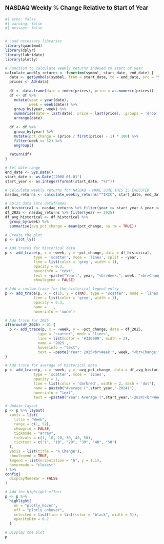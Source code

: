 ::: {style="font-size: 14pt;font-weight: bold;margin-bottom: 10px; margin-top: 20px"}
NASDAQ Weekly % Change Relative to Start of Year
:::
```r
#| echo: false
#| warning: false
#| message: false


# Load necessary libraries
library(quantmod)
library(dplyr)
library(lubridate)
library(plotly)

# Function to calculate weekly returns indexed to start of year
calculate_weekly_returns <- function(symbol, start_date, end_date) {
  data <- getSymbols(symbol, from = start_date, to = end_date, src = "yahoo", auto.assign = FALSE)
  prices <- Ad(data)
  
  df <- data.frame(date = index(prices), price = as.numeric(prices))
  df <- df %>%
    mutate(year = year(date),
           week = week(date)) %>%
    group_by(year, week) %>%
    summarise(date = last(date), price = last(price), .groups = 'drop') %>%
    arrange(date)
  
  df <- df %>%
    group_by(year) %>%
    mutate(pct_change = (price / first(price) - 1) * 100) %>%
    filter(week <= 52) %>%
    ungroup()
  
  return(df)
}

# Set date range
end_date <- Sys.Date()
start_date <- as.Date("2008-01-01")
start_year <- as.integer(format(start_date, "%Y"))

# Calculate weekly returns for NASDAQ - MAKE SURE THIS IS EXECUTED
nasdaq_returns <- calculate_weekly_returns("^IXIC", start_date, end_date)

# Split data into dataframes
df_historical <- nasdaq_returns %>% filter(year >= start_year & year <= 2024)
df_2025 <- nasdaq_returns %>% filter(year == 2025)
df_avg_historical <- df_historical %>%
  group_by(week) %>%
  summarise(avg_pct_change = mean(pct_change, na.rm = TRUE))

# Create the plot
p <- plot_ly()

# Add traces for historical data
p <- add_trace(p, x = ~week, y = ~pct_change, data = df_historical,
             type = 'scatter', mode = 'lines', split = ~year,
             line = list(color = 'grey', width = 1),
             opacity = 0.3,
             hoverinfo = "text",
             text = ~paste("Year:", year, "<br>Week:", week, "<br>Change:", round(pct_change, 2), "%"),
             showlegend = FALSE)

# Add a custom trace for the historical legend entry
p <- add_trace(p, x = c(1), y = c(NA), type = 'scatter', mode = 'lines',
             line = list(color = 'grey', width = 1),
             opacity = 0.3,
             name = '',
             hoverinfo = 'none')

# Add trace for 2025
if(nrow(df_2025) > 0) {
  p <- add_trace(p, x = ~week, y = ~pct_change, data = df_2025,
               type = 'scatter', mode = 'lines',
               line = list(color = '#336699', width = 2),
               name = '2025',
               hoverinfo = "text",
               text = ~paste("Year: 2025<br>Week:", week, "<br>Change:", round(pct_change, 2), "%"))
}

# Add trace for average of historical data
p <- add_trace(p, x = ~week, y = ~avg_pct_change, data = df_avg_historical,
             type = 'scatter', mode = 'lines',
             opacity = 1,
             line = list(color = 'darkred', width = 2, dash = 'dot'),
             name = paste0("Average (",start_year,"-2024)"),
             hoverinfo = "text",
             text = ~paste0("Year: Average (",start_year,"-2024)<br>Week:", week, "<br>Change:", round(avg_pct_change, 2), "%"))

# Update layout
p <- p %>% layout(
  xaxis = list(
    title = "Week", 
    range = c(1, 52),
    showgrid = FALSE,
    tickmode = "array",
    tickvals = c(1, 10, 20, 30, 40, 50),
    ticktext = c("1", "10", "20", "30", "40", "50")
  ),
  yaxis = list(title = "% Change"),
  showlegend = TRUE,
  legend = list(orientation = "h", y = 1.1),
  hovermode = "closest"
) %>%
config(
  displayModeBar = FALSE
)

# Add the highlight effect
p <- p %>% 
  highlight(
    on = "plotly_hover",
    off = "plotly_unhover",
    selected = list(line = list(color = "black", width = 3)),
    opacityDim = 0.2
  )

# Display the plot
p
```

